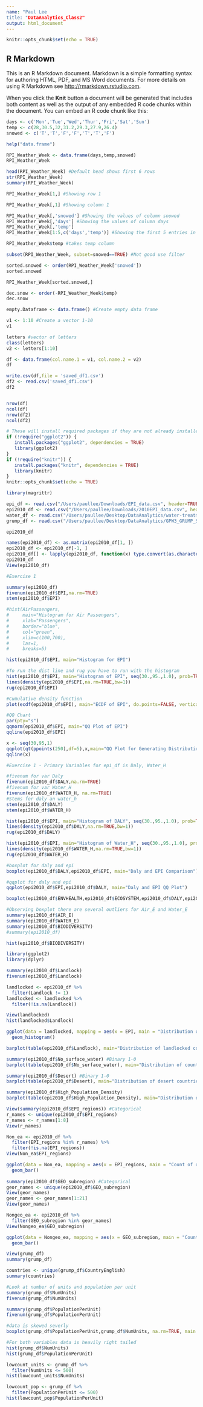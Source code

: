 ```yaml
---
name: "Paul Lee
title: "DataAnalytics_Class2"
output: html_document
---
```


```r
knitr::opts_chunk$set(echo = TRUE)
```

## R Markdown

This is an R Markdown document. Markdown is a simple formatting syntax for authoring HTML, PDF, and MS Word documents. For more details on using R Markdown see <http://rmarkdown.rstudio.com>.

When you click the **Knit** button a document will be generated that includes both content as well as the output of any embedded R code chunks within the document. You can embed an R code chunk like this:

```r

days <- c('Mon','Tue','Wed','Thur','Fri','Sat','Sun')
temp <- c(28,30.5,32,31.2,29.3,27.9,26.4)
snowed <- c('T','T','F','F','T','T','F')

help("data.frame")

RPI_Weather_Week <- data.frame(days,temp,snowed)
RPI_Weather_Week
```

```r
head(RPI_Weather_Week) #Default head shows first 6 rows
str(RPI_Weather_Week) 
summary(RPI_Weather_Week)
```

```r
RPI_Weather_Week[1,] #Showing row 1

RPI_Weather_Week[,1] #Showing column 1

RPI_Weather_Week[,'snowed'] #Showing the values of column snowed
RPI_Weather_Week[,'days'] #Showing the values of column days
RPI_Weather_Week[,'temp']
RPI_Weather_Week[1:5,c('days','temp')] #Showing the first 5 entries in columns days and temp

RPI_Weather_Week$temp #takes temp column

subset(RPI_Weather_Week, subset=snowed==TRUE) #Not good use filter

sorted.snowed <- order(RPI_Weather_Week['snowed'])
sorted.snowed

RPI_Weather_Week[sorted.snowed,]

dec.snow <- order(-RPI_Weather_Week$temp)
dec.snow

empty.Dataframe <- data.frame() #Create empty data frame

v1 <- 1:10 #Create a vector 1-10
v1

letters #vector of letters
class(letters)
v2 <- letters[1:10]

df <- data.frame(col.name.1 = v1, col.name.2 = v2)
df

write.csv(df,file = 'saved_df1.csv')
df2 <- read.csv('saved_df1.csv')
df2


nrow(df)
ncol(df)
nrow(df2)
ncol(df2)
```

```r
# These will install required packages if they are not already installed
if (!require("ggplot2")) {
   install.packages("ggplot2", dependencies = TRUE)
   library(ggplot2)
}
if (!require("knitr")) {
   install.packages("knitr", dependencies = TRUE)
   library(knitr)
}
knitr::opts_chunk$set(echo = TRUE)

library(magrittr)

```

```r
epi_df <- read.csv("/Users/paullee/Downloads/EPI_data.csv", header=TRUE)
epi2010_df <- read.csv("/Users/paullee/Downloads/2010EPI_data.csv", header=TRUE)
water_df <- read.csv("/Users/paullee/Desktop/DataAnalytics/water-treatment.csv", header=TRUE)
grump_df <- read.csv("/Users/paullee/Desktop/DataAnalytics/GPW3_GRUMP_SummaryInformation_2010.csv", header=TRUE)
```

```r
epi2010_df

names(epi2010_df) <- as.matrix(epi2010_df[1, ])
epi2010_df <- epi2010_df[-1, ]
epi2010_df[] <- lapply(epi2010_df, function(x) type.convert(as.character(x)))
epi2010_df
View(epi2010_df)
```

```r
#Exercise 1

summary(epi2010_df)
fivenum(epi2010_df$EPI,na.rm=TRUE)
stem(epi2010_df$EPI)

#hist(AirPassengers, 
#     main="Histogram for Air Passengers", 
#     xlab="Passengers", 
#     border="blue", 
#     col="green",
#     xlim=c(100,700),
#     las=1, 
#     breaks=5)

hist(epi2010_df$EPI, main="Histogram for EPI")

#To run the dist line and rug you have to run with the histogram 
hist(epi2010_df$EPI, main="Histogram of EPI", seq(30.,95.,1.0), prob=TRUE)
lines(density(epi2010_df$EPI,na.rm=TRUE,bw=1))
rug(epi2010_df$EPI)

#Cumulative density function
plot(ecdf(epi2010_df$EPI), main="ECDF of EPI", do.points=FALSE, verticals=TRUE)

#QQ Chart
par(pty="s")
qqnorm(epi2010_df$EPI, main="QQ Plot of EPI")
qqline(epi2010_df$EPI)

x <- seq(30,95,1)
qqplot(qt(ppoints(250),df=5),x,main="QQ Plot for Generating Distribution",xlab="Q-Q plot for tdsn")
qqline(x)

#Exercise 1 - Primary Variables for epi_df is Daly, Water_H

#fivenum for var Daly
fivenum(epi2010_df$DALY,na.rm=TRUE)
#fivenum for var Water_H
fivenum(epi2010_df$WATER_H, na.rm=TRUE)
#Stems for daly an water_h
stem(epi2010_df$DALY)
stem(epi2010_df$WATER_H)

hist(epi2010_df$EPI, main="Histogram of DALY", seq(30.,95.,1.0), prob=TRUE)
lines(density(epi2010_df$DALY,na.rm=TRUE,bw=1))
rug(epi2010_df$DALY)

hist(epi2010_df$EPI, main="Histogram of Water_H", seq(30.,95.,1.0), prob=TRUE)
lines(density(epi2010_df$WATER_H,na.rm=TRUE,bw=1))
rug(epi2010_df$WATER_H)

#boxplot for daly and epi
boxplot(epi2010_df$DALY,epi2010_df$EPI, main="Daly and EPI Comparison")

#qqplot for daly and epi
qqplot(epi2010_df$EPI,epi2010_df$DALY, main="Daly and EPI QQ Plot")

boxplot(epi2010_df$ENVHEALTH,epi2010_df$ECOSYSTEM,epi2010_df$DALY,epi2010_df$AIR_H,epi2010_df$WATER_H,epi2010_df$AIR_E,epi2010_df$WATER_E,epi2010_df$BIODIVERSITY, main="Multivariable BoxPlot Comparison", na.rm=TRUE, names=c("EnvHealth","Ecosystem","DALY","Air_H","Water_H","Air_E","Water_E","Biodiversity"))

#Observing boxplot there are several outliers for Air_E and Water_E
summary(epi2010_df$AIR_E)
summary(epi2010_df$WATER_E)
summary(epi2010_df$BIODIVERSITY)
#summary(epi2010_df)

hist(epi2010_df$BIODIVERSITY)
```
```r
library(ggplot2)
library(dplyr)

summary(epi2010_df$Landlock)
fivenum(epi2010_df$Landlock)

landlocked <- epi2010_df %>% 
  filter(Landlock != 1)
landlocked <- landlocked %>%
  filter(!is.na(Landlock))

View(landlocked)
hist(landlocked$Landlock)

ggplot(data = landlocked, mapping = aes(x = EPI, main = "Distribution of non landlocked countries")) +
  geom_histogram() 

barplot(table(epi2010_df$Landlock), main="Distribution of landlocked countries", xlab="Number of countries")

summary(epi2010_df$No_surface_water) #Binary 1-0
barplot(table(epi2010_df$No_surface_water), main="Distribution of countries with no surface water", xlab="Number of countries")

summary(epi2010_df$Desert) #Binary 1-0
barplot(table(epi2010_df$Desert), main="Distribution of desert countries", xlab="Number of countries")

summary(epi2010_df$High_Population_Density)
barplot(table(epi2010_df$High_Population_Density), main="Distribution of High Pop countries", xlab="Number of countries")

View(summary(epi2010_df$EPI_regions)) #Categorical
r_names <- unique(epi2010_df$EPI_regions)
r_names <- r_names[1:8]
View(r_names)

Non_ea <- epi2010_df %>%
  filter(EPI_regions %in% r_names) %>%
  filter(!is.na(EPI_regions))
View(Non_ea$EPI_regions)

ggplot(data = Non_ea, mapping = aes(x = EPI_regions, main = "Count of different regions")) +
  geom_bar() 
        
summary(epi2010_df$GEO_subregion) #Categorical
geor_names <- unique(epi2010_df$GEO_subregion)
View(geor_names)
geor_names <- geor_names[1:21]
View(geor_names)

Nongeo_ea <- epi2010_df %>%
  filter(GEO_subregion %in% geor_names)
View(Nongeo_ea$GEO_subregion)

ggplot(data = Nongeo_ea, mapping = aes(x = GEO_subregion, main = "Count of different subregions")) +
  geom_bar() 
```
```r
View(grump_df)
summary(grump_df)

countries <- unique(grump_df$CountryEnglish)
summary(countries)

#Look at number of units and population per unit
summary(grump_df$NumUnits)
fivenum(grump_df$NumUnits)

summary(grump_df$PopulationPerUnit)
fivenum(grump_df$PopulationPerUnit)

#data is skewed severly
boxplot(grump_df$PopulationPerUnit,grump_df$NumUnits, na.rm=TRUE, main = "Boxplots of Pop per unit and Num units", names = c("Pop/unit","NumUnit"))

#For both variables data is heavily right tailed 
hist(grump_df$NumUnits)
hist(grump_df$PopulationPerUnit)

lowcount_units <- grump_df %>%
  filter(NumUnits <= 500)
hist(lowcount_units$NumUnits)

lowcount_pop <- grump_df %>%
  filter(PopulationPerUnit <= 500)
hist(lowcount_pop$PopulationPerUnit)
```










